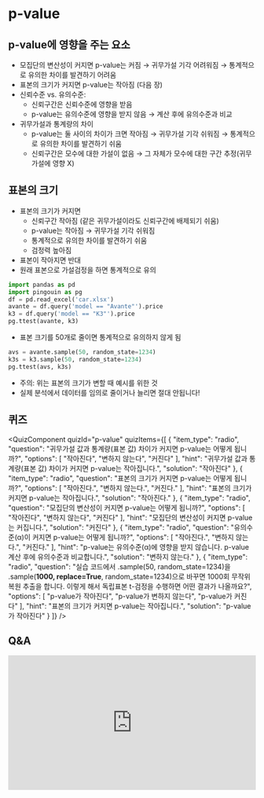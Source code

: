 # p-value


## p-value에 영향을 주는 요소
*   모집단의 변산성이 커지면 p-value는 커짐 → 귀무가설 기각 어려워짐
    → 통계적으로 유의한 차이를 발견하기 어려움
*   표본의 크기가 커지면 p-value는 작아짐 (다음 장)
*   신뢰수준 vs. 유의수준:
    *   신뢰구간은 신뢰수준에 영향을 받음
    *   p-value는 유의수준에 영향을 받지 않음 → 계산 후에 유의수준과 비교
*   귀무가설과 통계량의 차이
    *   p-value는 둘 사이의 차이가 크면 작아짐
        → 귀무가설 기각 쉬워짐
        → 통계적으로 유의한 차이를 발견하기 쉬움
    *   신뢰구간은 모수에 대한 가설이 없음 → 그 자체가 모수에 대한 구간 추정(귀무가설에 영향 X)


## 표본의 크기
*   표본의 크기가 커지면
    *   신뢰구간 작아짐 (같은 귀무가설이라도 신뢰구간에 배제되기 쉬움)
    *   p-value는 작아짐 → 귀무가설 기각 쉬워짐
    *   통계적으로 유의한 차이를 발견하기 쉬움
    *   검정력 높아짐
*   표본이 작아지면 반대
* 원래 표본으로 가설검정을 하면 통계적으로 유의
```python
import pandas as pd
import pingouin as pg
df = pd.read_excel('car.xlsx')
avante = df.query('model == "Avante"').price
k3 = df.query('model == "K3"').price
pg.ttest(avante, k3)
```
*   표본 크기를 50개로 줄이면 통계적으로 유의하지 않게 됨
```python
avs = avante.sample(50, random_state=1234)
k3s = k3.sample(50, random_state=1234)
pg.ttest(avs, k3s)
```
- 주의: 위는 표본의 크기가 변할 때 예시를 위한 것
- 실제 분석에서 데이터를 임의로 줄이거나 늘리면 절대 안됩니다!


## 퀴즈


<QuizComponent quizId="p-value" quizItems={[
    {
        "item_type": "radio",
        "question": "귀무가설 값과 통계량(표본 값) 차이가 커지면 p-value는 어떻게 됩니까?",
        "options": [
            "작아진다",
            "변하지 않는다",
            "커진다"
        ],
        "hint": "귀무가설 값과 통계량(표본 값) 차이가 커지면 p-value는 작아집니다.",
        "solution": "작아진다"
    },
    {
        "item_type": "radio",
        "question": "표본의 크기가 커지면 p-value는 어떻게 됩니까?",
        "options": [
            "작아진다.",
            "변하지 않는다.",
            "커진다."
        ],
        "hint": "표본의 크기가 커지면 p-value는 작아집니다.",
        "solution": "작아진다."
    },
    {
        "item_type": "radio",
        "question": "모집단의 변산성이 커지면 p-value는 어떻게 됩니까?",
        "options": [
            "작아진다",
            "변하지 않는다",
            "커진다"
        ],
        "hint": "모집단의 변산성이 커지면 p-value는 커집니다.",
        "solution": "커진다"
    },
    {
        "item_type": "radio",
        "question": "유의수준(α)이 커지면 p-value는 어떻게 됩니까?",
        "options": [
            "작아진다.",
            "변하지 않는다.",
            "커진다."
        ],
        "hint": "p-value는 유의수준(α)에 영향을 받지 않습니다. p-value 계산 후에 유의수준과 비교합니다.",
        "solution": "변하지 않는다."
    },
    {
        "item_type": "radio",
        "question": "실습 코드에서 .sample(50, random_state=1234)을 .sample(**1000, replace=True**, random_state=1234)으로 바꾸면 1000회 무작위 복원 추출을 합니다. 이렇게 해서 독립표본 t-검정을 수행하면 어떤 결과가 나올까요?",
        "options": [
            "p-value가 작아진다",
            "p-value가 변하지 않는다",
            "p-value가 커진다"
        ],
        "hint": "표본의 크기가 커지면 p-value는 작아집니다.",
        "solution": "p-value가 작아진다"
    }
]} />


## Q&A
<iframe src="https://tally.so/embed/wbOOKg?alignLeft=1&hideTitle=1&transparentBackground=1&dynamicHeight=0" loading="lazy" width="100%" height="274" frameborder="0" marginheight="0" marginwidth="0" title="Q&A"></iframe>
